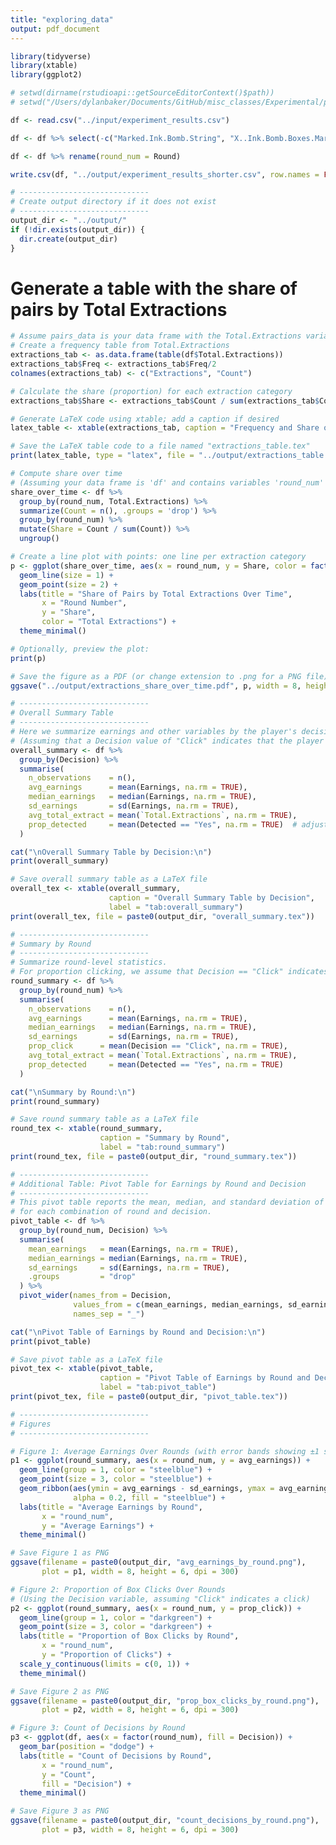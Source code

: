 ```yaml
---
title: "exploring_data"
output: pdf_document
---
```


```r
library(tidyverse)
library(xtable)
library(ggplot2)

# setwd(dirname(rstudioapi::getSourceEditorContext()$path))
# setwd("/Users/dylanbaker/Documents/GitHub/misc_classes/Experimental/psets/ta_session_presentation/code")
```


```r
df <- read.csv("../input/experiment_results.csv")

df <- df %>% select(-c("Marked.Ink.Bomb.String", "X..Ink.Bomb.Boxes.Marked", "X..Ink.Bomb.Box.Earnings"))

df <- df %>% rename(round_num = Round)
```

```r
write.csv(df, "../output/experiment_results_shorter.csv", row.names = FALSE)
```

```r
# -----------------------------
# Create output directory if it does not exist
# -----------------------------
output_dir <- "../output/"
if (!dir.exists(output_dir)) {
  dir.create(output_dir)
}


```


# Generate a table with the share of pairs by Total Extractions
```r
# Assume pairs_data is your data frame with the Total.Extractions variable
# Create a frequency table from Total.Extractions
extractions_tab <- as.data.frame(table(df$Total.Extractions))
extractions_tab$Freq <- extractions_tab$Freq/2
colnames(extractions_tab) <- c("Extractions", "Count")

# Calculate the share (proportion) for each extraction category
extractions_tab$Share <- extractions_tab$Count / sum(extractions_tab$Count)

# Generate LaTeX code using xtable; add a caption if desired
latex_table <- xtable(extractions_tab, caption = "Frequency and Share of Pairs by Total Extractions")

# Save the LaTeX table code to a file named "extractions_table.tex"
print(latex_table, type = "latex", file = "../output/extractions_table.tex", include.rownames = FALSE)
```


```r
# Compute share over time
# (Assuming your data frame is 'df' and contains variables 'round_num' and 'Total.Extractions')
share_over_time <- df %>%
  group_by(round_num, Total.Extractions) %>%
  summarize(Count = n(), .groups = 'drop') %>%
  group_by(round_num) %>%
  mutate(Share = Count / sum(Count)) %>%
  ungroup()

# Create a line plot with points: one line per extraction category
p <- ggplot(share_over_time, aes(x = round_num, y = Share, color = factor(Total.Extractions))) +
  geom_line(size = 1) +
  geom_point(size = 2) +
  labs(title = "Share of Pairs by Total Extractions Over Time",
       x = "Round Number",
       y = "Share",
       color = "Total Extractions") +
  theme_minimal()

# Optionally, preview the plot:
print(p)

# Save the figure as a PDF (or change extension to .png for a PNG file)
ggsave("../output/extractions_share_over_time.pdf", p, width = 8, height = 6)
```


```r


# -----------------------------
# Overall Summary Table
# -----------------------------
# Here we summarize earnings and other variables by the player's decision.
# (Assuming that a Decision value of "Click" indicates that the player clicked the box.)
overall_summary <- df %>%
  group_by(Decision) %>%
  summarise(
    n_observations    = n(),
    avg_earnings      = mean(Earnings, na.rm = TRUE),
    median_earnings   = median(Earnings, na.rm = TRUE),
    sd_earnings       = sd(Earnings, na.rm = TRUE),
    avg_total_extract = mean(`Total.Extractions`, na.rm = TRUE),
    prop_detected     = mean(Detected == "Yes", na.rm = TRUE)  # adjust if needed
  )

cat("\nOverall Summary Table by Decision:\n")
print(overall_summary)

# Save overall summary table as a LaTeX file
overall_tex <- xtable(overall_summary, 
                      caption = "Overall Summary Table by Decision", 
                      label = "tab:overall_summary")
print(overall_tex, file = paste0(output_dir, "overall_summary.tex"))

# -----------------------------
# Summary by Round
# -----------------------------
# Summarize round-level statistics.
# For proportion clicking, we assume that Decision == "Click" indicates a click.
round_summary <- df %>%
  group_by(round_num) %>%
  summarise(
    n_observations    = n(),
    avg_earnings      = mean(Earnings, na.rm = TRUE),
    median_earnings   = median(Earnings, na.rm = TRUE),
    sd_earnings       = sd(Earnings, na.rm = TRUE),
    prop_click      = mean(Decision == "Click", na.rm = TRUE),
    avg_total_extract = mean(`Total.Extractions`, na.rm = TRUE),
    prop_detected     = mean(Detected == "Yes", na.rm = TRUE)
  )

cat("\nSummary by Round:\n")
print(round_summary)

# Save round summary table as a LaTeX file
round_tex <- xtable(round_summary, 
                    caption = "Summary by Round", 
                    label = "tab:round_summary")
print(round_tex, file = paste0(output_dir, "round_summary.tex"))

# -----------------------------
# Additional Table: Pivot Table for Earnings by Round and Decision
# -----------------------------
# This pivot table reports the mean, median, and standard deviation of earnings
# for each combination of round and decision.
pivot_table <- df %>%
  group_by(round_num, Decision) %>%
  summarise(
    mean_earnings   = mean(Earnings, na.rm = TRUE),
    median_earnings = median(Earnings, na.rm = TRUE),
    sd_earnings     = sd(Earnings, na.rm = TRUE),
    .groups         = "drop"
  ) %>%
  pivot_wider(names_from = Decision,
              values_from = c(mean_earnings, median_earnings, sd_earnings),
              names_sep = "_")

cat("\nPivot Table of Earnings by Round and Decision:\n")
print(pivot_table)

# Save pivot table as a LaTeX file
pivot_tex <- xtable(pivot_table, 
                    caption = "Pivot Table of Earnings by Round and Decision", 
                    label = "tab:pivot_table")
print(pivot_tex, file = paste0(output_dir, "pivot_table.tex"))

# -----------------------------
# Figures
# -----------------------------

# Figure 1: Average Earnings Over Rounds (with error bands showing ±1 standard deviation)
p1 <- ggplot(round_summary, aes(x = round_num, y = avg_earnings)) +
  geom_line(group = 1, color = "steelblue") +
  geom_point(size = 3, color = "steelblue") +
  geom_ribbon(aes(ymin = avg_earnings - sd_earnings, ymax = avg_earnings + sd_earnings),
              alpha = 0.2, fill = "steelblue") +
  labs(title = "Average Earnings by Round",
       x = "round_num",
       y = "Average Earnings") +
  theme_minimal()

# Save Figure 1 as PNG
ggsave(filename = paste0(output_dir, "avg_earnings_by_round.png"), 
       plot = p1, width = 8, height = 6, dpi = 300)

# Figure 2: Proportion of Box Clicks Over Rounds
# (Using the Decision variable, assuming "Click" indicates a click)
p2 <- ggplot(round_summary, aes(x = round_num, y = prop_click)) +
  geom_line(group = 1, color = "darkgreen") +
  geom_point(size = 3, color = "darkgreen") +
  labs(title = "Proportion of Box Clicks by Round",
       x = "round_num",
       y = "Proportion of Clicks") +
  scale_y_continuous(limits = c(0, 1)) +
  theme_minimal()

# Save Figure 2 as PNG
ggsave(filename = paste0(output_dir, "prop_box_clicks_by_round.png"), 
       plot = p2, width = 8, height = 6, dpi = 300)

# Figure 3: Count of Decisions by Round
p3 <- ggplot(df, aes(x = factor(round_num), fill = Decision)) +
  geom_bar(position = "dodge") +
  labs(title = "Count of Decisions by Round",
       x = "round_num",
       y = "Count",
       fill = "Decision") +
  theme_minimal()

# Save Figure 3 as PNG
ggsave(filename = paste0(output_dir, "count_decisions_by_round.png"), 
       plot = p3, width = 8, height = 6, dpi = 300)

```
